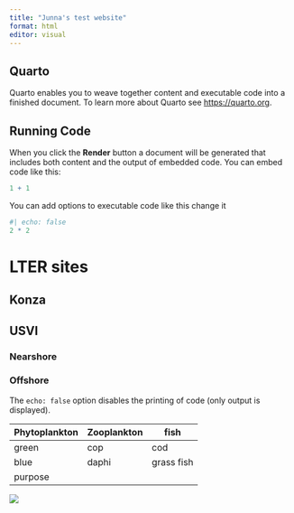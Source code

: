 ```yaml
---
title: "Junna's test website"
format: html
editor: visual
---
```


## Quarto

Quarto enables you to weave together content and executable code into a finished document. To learn more about Quarto see <https://quarto.org>.

## Running Code

When you click the **Render** button a document will be generated that includes both content and the output of embedded code. You can embed code like this:

```r
1 + 1
```

You can add options to executable code like this change it

```r
#| echo: false
2 * 2
```

# LTER sites

## Konza

## USVI

### Nearshore

### Offshore

The `echo: false` option disables the printing of code (only output is displayed).

| Phytoplankton | Zooplankton | fish       |
|---------------|-------------|------------|
| green         | cop         | cod        |
| blue          | daphi       | grass fish |
| purpose       |             |            |

![](Fig3.png)
